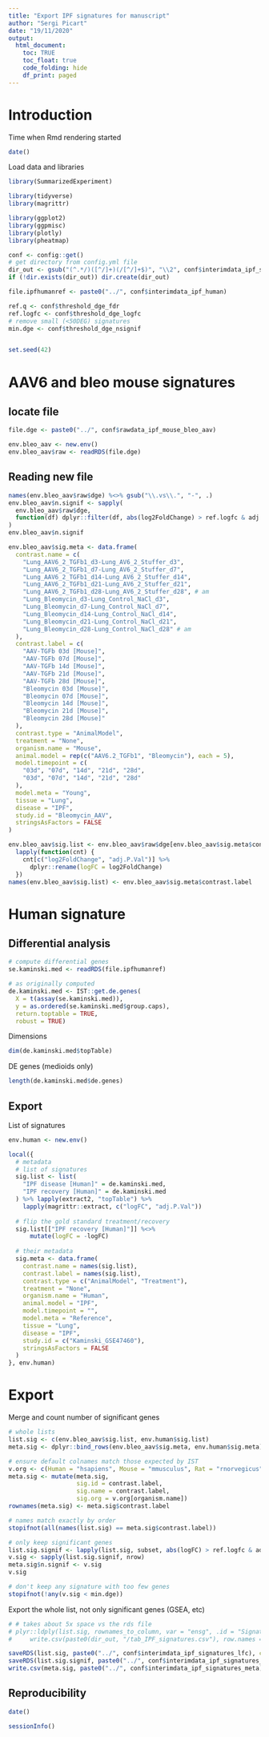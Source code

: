 ```yaml
---
title: "Export IPF signatures for manuscript"
author: "Sergi Picart"
date: "19/11/2020"
output:
  html_document:
    toc: TRUE
    toc_float: true
    code_folding: hide
    df_print: paged
---
```


# Introduction

Time when Rmd rendering started

```r
date()
```

Load data and libraries

```r
library(SummarizedExperiment)

library(tidyverse)
library(magrittr)

library(ggplot2)
library(ggpmisc)
library(plotly)
library(pheatmap)

conf <- config::get()
# get directory from config.yml file
dir_out <- gsub("(^.*/)([^/]+)(/[^/]+$)", "\\2", conf$interimdata_ipf_signatures_lfc)
if (!dir.exists(dir_out)) dir.create(dir_out)

file.ipfhumanref <- paste0("../", conf$interimdata_ipf_human)

ref.q <- conf$threshold_dge_fdr
ref.logfc <- conf$threshold_dge_logfc
# remove small (<50DEG) signatures
min.dge <- conf$threshold_dge_nsignif


set.seed(42)
```



# AAV6 and bleo mouse signatures 

## locate file

```r

file.dge <- paste0("../", conf$rawdata_ipf_mouse_bleo_aav)

env.bleo_aav <- new.env()
env.bleo_aav$raw <- readRDS(file.dge)

```

## Reading new file

```r
names(env.bleo_aav$raw$dge) %<>% gsub("\\.vs\\.", "-", .) 
env.bleo_aav$n.signif <- sapply(
  env.bleo_aav$raw$dge,
  function(df) dplyr::filter(df, abs(log2FoldChange) > ref.logfc & adj.P.Val < ref.q) %>% nrow()
)
env.bleo_aav$n.signif
```

```r
env.bleo_aav$sig.meta <- data.frame(
  contrast.name = c(
    "Lung_AAV6_2_TGFb1_d3-Lung_AV6_2_Stuffer_d3", 
    "Lung_AAV6_2_TGFb1_d7-Lung_AV6_2_Stuffer_d7", 
    "Lung_AAV6_2_TGFb1_d14-Lung_AV6_2_Stuffer_d14", 
    "Lung_AAV6_2_TGFb1_d21-Lung_AV6_2_Stuffer_d21", 
    "Lung_AAV6_2_TGFb1_d28-Lung_AV6_2_Stuffer_d28", # am
    "Lung_Bleomycin_d3-Lung_Control_NaCl_d3", 
    "Lung_Bleomycin_d7-Lung_Control_NaCl_d7", 
    "Lung_Bleomycin_d14-Lung_Control_NaCl_d14", 
    "Lung_Bleomycin_d21-Lung_Control_NaCl_d21", 
    "Lung_Bleomycin_d28-Lung_Control_NaCl_d28" # am
  ),
  contrast.label = c(
    "AAV-TGFb 03d [Mouse]",
    "AAV-TGFb 07d [Mouse]", 
    "AAV-TGFb 14d [Mouse]",
    "AAV-TGFb 21d [Mouse]", 
    "AAV-TGFb 28d [Mouse]", 
    "Bleomycin 03d [Mouse]",
    "Bleomycin 07d [Mouse]",
    "Bleomycin 14d [Mouse]", 
    "Bleomycin 21d [Mouse]", 
    "Bleomycin 28d [Mouse]"
  ),
  contrast.type = "AnimalModel",
  treatment = "None",
  organism.name = "Mouse",
  animal.model = rep(c("AAV6.2_TGFb1", "Bleomycin"), each = 5),
  model.timepoint = c(
    "03d", "07d", "14d", "21d", "28d",
    "03d", "07d", "14d", "21d", "28d"
  ),
  model.meta = "Young",
  tissue = "Lung",
  disease = "IPF",
  study.id = "Bleomycin_AAV",
  stringsAsFactors = FALSE
)
```

```r
env.bleo_aav$sig.list <- env.bleo_aav$raw$dge[env.bleo_aav$sig.meta$contrast.name] %>%
  lapply(function(cnt) {
    cnt[c("log2FoldChange", "adj.P.Val")] %>%
      dplyr::rename(logFC = log2FoldChange)
  })
names(env.bleo_aav$sig.list) <- env.bleo_aav$sig.meta$contrast.label
```


# Human signature 

## Differential analysis

```r
# compute differential genes
se.kaminski.med <- readRDS(file.ipfhumanref)

# as originally computed
de.kaminski.med <- IST::get.de.genes(
  X = t(assay(se.kaminski.med)), 
  y = as.ordered(se.kaminski.med$group.caps), 
  return.toptable = TRUE, 
  robust = TRUE)
```

Dimensions

```r
dim(de.kaminski.med$topTable)
```
DE genes (medioids only)

```r
length(de.kaminski.med$de.genes)
```


## Export

List of signatures

```r
env.human <- new.env()

local({
  # metadata
  # list of signatures
  sig.list <- list(
    "IPF disease [Human]" = de.kaminski.med, 
    "IPF recovery [Human]" = de.kaminski.med
  ) %>% lapply(extract2, "topTable") %>%
    lapply(magrittr::extract, c("logFC", "adj.P.Val"))
  
  # flip the gold standard treatment/recovery
  sig.list[["IPF recovery [Human]"]] %<>%
      mutate(logFC = -logFC)
  
  # their metadata
  sig.meta <- data.frame(
    contrast.name = names(sig.list),
    contrast.label = names(sig.list),
    contrast.type = c("AnimalModel", "Treatment"),
    treatment = "None",
    organism.name = "Human",
    animal.model = "IPF",
    model.timepoint = "",
    model.meta = "Reference",
    tissue = "Lung",
    disease = "IPF",
    study.id = c("Kaminski_GSE47460"),
    stringsAsFactors = FALSE
  )
}, env.human)

```

# Export

Merge and count number of significant genes

```r
# whole lists
list.sig <- c(env.bleo_aav$sig.list, env.human$sig.list)
meta.sig <- dplyr::bind_rows(env.bleo_aav$sig.meta, env.human$sig.meta)

# ensure default colnames match those expected by IST
v.org <- c(Human = "hsapiens", Mouse = "mmusculus", Rat = "rnorvegicus")
meta.sig <- mutate(meta.sig, 
                   sig.id = contrast.label, 
                   sig.name = contrast.label, 
                   sig.org = v.org[organism.name])
rownames(meta.sig) <- meta.sig$contrast.label

# names match exactly by order
stopifnot(all(names(list.sig) == meta.sig$contrast.label))

# only keep significant genes
list.sig.signif <- lapply(list.sig, subset, abs(logFC) > ref.logfc & adj.P.Val < ref.q)
v.sig <- sapply(list.sig.signif, nrow)
meta.sig$n.signif <- v.sig
v.sig

# don't keep any signature with too few genes
stopifnot(!any(v.sig < min.dge))
```

Export the whole list, not only significant genes (GSEA, etc)

```r
# # takes about 5x space vs the rds file
# plyr::ldply(list.sig, rownames_to_column, var = "ensg", .id = "Signature") %>%
#     write.csv(paste0(dir_out, "/tab_IPF_signatures.csv"), row.names = FALSE)

saveRDS(list.sig, paste0("../", conf$interimdata_ipf_signatures_lfc), compress = "xz")
saveRDS(list.sig.signif, paste0("../", conf$interimdata_ipf_signatures_lfc_signif), compress = "xz")
write.csv(meta.sig, paste0("../", conf$interimdata_ipf_signatures_meta), row.names = TRUE)
```


## Reproducibility

```r
date()
```

```r
sessionInfo()
```